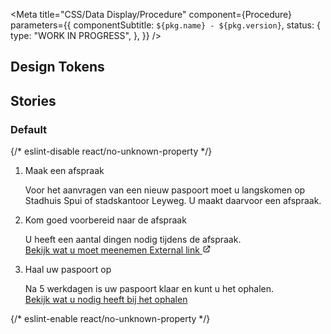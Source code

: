 
<Meta
  title="CSS/Data Display/Procedure"
  component={Procedure}
  parameters={{
    componentSubtitle: `${pkg.name} - ${pkg.version}`,
    status: {
      type: "WORK IN PROGRESS",
    },
  }}
/>

<Description markdown={readme} />

## Design Tokens

<DesignTokenDocBlock categoryName="Data Display" viewType="table" />

## Stories

### Default

<Canvas>
  {/* eslint-disable react/no-unknown-property */}
  <Story name="Default">
    <ol class="denhaag-process-steps denhaag-procedure">
      <li class="denhaag-process-steps__step denhaag-process-steps__step--current">
        <div class="denhaag-process-steps__step-header">
          <div class="denhaag-step-marker denhaag-step-marker--current"></div>
          <p class="denhaag-process-steps__step-heading utrecht-heading-4">Maak een afspraak</p>
        </div>
        <div class="denhaag-process-steps__step-body">
          <div class="denhaag-step-marker__connector denhaag-step-marker__connector--current denhaag-step-marker__connector--main-to-nested"></div>
          <div class="denhaag-process-steps__step-meta">
            <p class="utrecht-paragraph">
              Voor het aanvragen van een nieuw paspoort moet u langskomen op Stadhuis Spui of stadskantoor Leyweg. U
              maakt daarvoor een afspraak.
            </p>
          </div>
        </div>
      </li>
      <li class="denhaag-process-steps__step denhaag-process-steps__step--current">
        <div class="denhaag-process-steps__step-header">
          <div class="denhaag-step-marker denhaag-step-marker--current"></div>
          <p class="denhaag-process-steps__step-heading utrecht-heading-4">Kom goed voorbereid naar de afspraak</p>
        </div>
        <div class="denhaag-process-steps__step-body">
          <div class="denhaag-step-marker__connector denhaag-step-marker__connector--current denhaag-step-marker__connector--main-to-nested"></div>
          <div class="denhaag-process-steps__step-meta">
            <p class="utrecht-paragraph">
              U heeft een aantal dingen nodig tijdens de afspraak.
              <br />
              <a
                href="https://denhaag.nl"
                class="denhaag-link denhaag-link--with-icon denhaag-link--with-icon-end denhaag-link--external"
                rel="noreferrer noopener nofollow"
              >
                <span class="denhaag-link__label">Bekijk wat u moet meenemen</span>
                <span class="denhaag-link__sr-only">External link</span>
                <span class="denhaag-link__icon">
                  <svg
                    width="1em"
                    height="1em"
                    viewBox="0 0 24 24"
                    fill="none"
                    xmlns="http://www.w3.org/2000/svg"
                    class="denhaag-icon"
                    focusable="false"
                    aria-hidden="true"
                    shape-rendering="auto"
                  >
                    <path
                      d="M14 5C13.4477 5 13 4.55228 13 4C13 3.44772 13.4477 3 14 3H20C20.2652 3 20.5196 3.10536 20.7071 3.29289C20.8946 3.48043 21 3.73478 21 4L21 10C21 10.5523 20.5523 11 20 11C19.4477 11 19 10.5523 19 10L19 6.41422L9.70711 15.7071C9.31658 16.0976 8.68342 16.0976 8.29289 15.7071C7.90237 15.3166 7.90237 14.6834 8.29289 14.2929L17.5858 5H14ZM3 7C3 5.89543 3.89543 5 5 5H10C10.5523 5 11 5.44772 11 6C11 6.55228 10.5523 7 10 7H5V19H17V14C17 13.4477 17.4477 13 18 13C18.5523 13 19 13.4477 19 14V19C19 20.1046 18.1046 21 17 21H5C3.89543 21 3 20.1046 3 19V7Z"
                      fill="currentColor"
                    ></path>
                  </svg>
                </span>
              </a>
            </p>
          </div>
        </div>
      </li>
      <li class="denhaag-process-steps__step denhaag-process-steps__step--current">
        <div class="denhaag-process-steps__step-header">
          <div class="denhaag-step-marker denhaag-step-marker--current"></div>
          <p class="denhaag-process-steps__step-heading utrecht-heading-4">Haal uw paspoort op</p>
        </div>
        <div class="denhaag-process-steps__step-body">
          <div class="denhaag-step-marker__connector denhaag-step-marker__connector--current denhaag-step-marker__connector--main-to-nested"></div>
          <div class="denhaag-process-steps__step-meta">
            <p class="utrecht-paragraph">
              Na 5 werkdagen is uw paspoort klaar en kunt u het ophalen.
              <br />
              <a href="#example-link" class="denhaag-link">
                <span class="denhaag-link__label">Bekijk wat u nodig heeft bij het ophalen</span>
              </a>
            </p>
          </div>
        </div>
      </li>
    </ol>
  </Story>
  {/* eslint-enable react/no-unknown-property */}
</Canvas>
